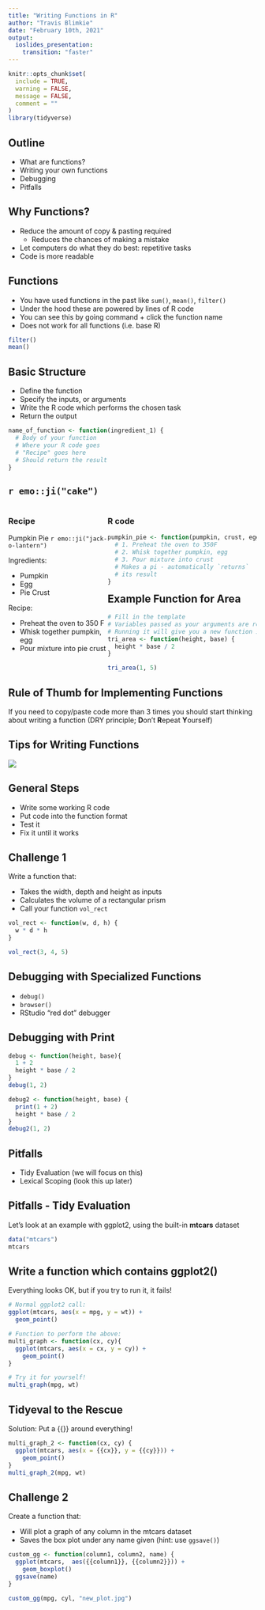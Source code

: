 ```yaml
---
title: "Writing Functions in R"
author: "Travis Blimkie"
date: "February 10th, 2021"
output: 
  ioslides_presentation:
    transition: "faster"
---
```

```r
knitr::opts_chunk$set(
  include = TRUE,
  warning = FALSE,
  message = FALSE,
  comment = ""
)
library(tidyverse)
```

## Outline
- What are functions?
- Writing your own functions
- Debugging
- Pitfalls

## Why Functions?
- Reduce the amount of copy & pasting required
    - Reduces the chances of making a mistake
- Let computers do what they do best: repetitive tasks
- Code is more readable

## Functions
- You have used functions in the past like `sum()`, `mean()`, `filter()`
- Under the hood these are powered by lines of R code
- You can see this by going command + click the function name
- Does not work for all functions (i.e. base R)

```r
filter()
mean()
```

## Basic Structure

- Define the function
- Specify the inputs, or arguments
- Write the R code which performs the chosen task
- Return the output
```r
name_of_function <- function(ingredient_1) {
  # Body of your function
  # Where your R code goes
  # "Recipe" goes here
  # Should return the result
}
```

## `r emo::ji("cake")` {.smaller}
<div style="float: left; width: 40%;">
### Recipe
Pumpkin Pie `r emo::ji("jack-o-lantern")`

Ingredients:

- Pumpkin
- Egg
- Pie Crust
 
Recipe:

- Preheat the oven to 350 F
- Whisk together pumpkin, egg
- Pour mixture into pie crust
</div>

<div style="float: right; width: 60%;">
### R code
```r
pumpkin_pie <- function(pumpkin, crust, egg) {
  # 1. Preheat the oven to 350F
  # 2. Whisk together pumpkin, egg
  # 3. Pour mixture into crust
  # Makes a pi - automatically `returns`
  # its result
}
```
</div>

## Example Function for Area 
```r
# Fill in the template
# Variables passed as your arguments are referenced in the function's body
# Running it will give you a new function in your environment
tri_area <- function(height, base) {
  height * base / 2
}

tri_area(1, 5)
```

## Rule of Thumb for Implementing Functions

If you need to copy/paste code more than 3 times you should start thinking about
writing a function (DRY principle; **D**on't **R**epeat **Y**ourself)

## Tips for Writing Functions
![](https://stat545.com/img/spotify-howtobuildmvp.jpg)

## General Steps
- Write some working R code
- Put code into the function format
- Test it
- Fix it until it works

## Challenge 1
Write a function that:

- Takes the width, depth and height as inputs
- Calculates the volume of a rectangular prism
- Call your function `vol_rect`

```r
vol_rect <- function(w, d, h) {
  w * d * h
}

vol_rect(3, 4, 5)
```

## Debugging with Specialized Functions

- `debug()`
- `browser()`
- RStudio "red dot" debugger

## Debugging with Print
```r
debug <- function(height, base){
  1 + 2
  height * base / 2
}
debug(1, 2)

debug2 <- function(height, base) {
  print(1 + 2)
  height * base / 2
}
debug2(1, 2)
```

## Pitfalls

- Tidy Evaluation (we will focus on this)
- Lexical Scoping (look this up later)

## Pitfalls - Tidy Evaluation

Let's look at an example with ggplot2, using the built-in **mtcars** dataset
```r
data("mtcars")
mtcars
```

## Write a function which contains ggplot2()
Everything looks OK, but if you try to run it, it fails!
```r
# Normal ggplot2 call:
ggplot(mtcars, aes(x = mpg, y = wt)) +
  geom_point()

# Function to perform the above:
multi_graph <- function(cx, cy){
  ggplot(mtcars, aes(x = cx, y = cy)) +
    geom_point()
}

# Try it for yourself!
multi_graph(mpg, wt)
```

## Tidyeval to the Rescue
Solution: Put a {{}} around everything!
```r
multi_graph_2 <- function(cx, cy) {
  ggplot(mtcars, aes(x = {{cx}}, y = {{cy}})) +
    geom_point()
}
multi_graph_2(mpg, wt)
```

## Challenge 2
Create a function that:

- Will plot a graph of any column in the mtcars dataset
- Saves the box plot under any name given (hint: use `ggsave()`)

```r
custom_gg <- function(column1, column2, name) {
  ggplot(mtcars,  aes({{column1}}, {{column2}})) +
    geom_boxplot()
  ggsave(name)
}

custom_gg(mpg, cyl, "new_plot.jpg")
```